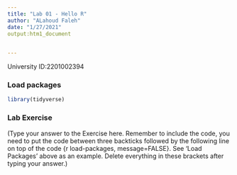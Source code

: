 ```yaml
---
title: "Lab 01 - Hello R"
author: "ALahoud Faleh"
date: "1/27/2021"
output:htm1_document

  
---
```


University ID:2201002394

### Load packages

```r
library(tidyverse) 

```


### Lab Exercise

(Type your answer to the Exercise here. Remember to include the code, you need to put the code between three backticks followed by the following line on top of the code {r load-packages, message=FALSE}. See 'Load Packages' above as an example. Delete everything in these brackets after typing your answer.)